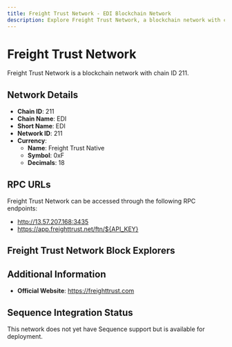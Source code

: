 ```yaml
--- 
title: Freight Trust Network - EDI Blockchain Network
description: Explore Freight Trust Network, a blockchain network with chain ID 211. Learn about its native currency, Freight Trust Native, and how to interact with the network.
---
```


# Freight Trust Network

Freight Trust Network is a blockchain network with chain ID 211.

## Network Details

- **Chain ID**: 211
- **Chain Name**: EDI
- **Short Name**: EDI
- **Network ID**: 211
- **Currency**: 
  - **Name**: Freight Trust Native
  - **Symbol**: 0xF
  - **Decimals**: 18

## RPC URLs

Freight Trust Network can be accessed through the following RPC endpoints:

- http://13.57.207.168:3435
- https://app.freighttrust.net/ftn/${API_KEY}

## Freight Trust Network Block Explorers



## Additional Information

- **Official Website**: https://freighttrust.com

## Sequence Integration Status

This network does not yet have Sequence support but is available for deployment.
